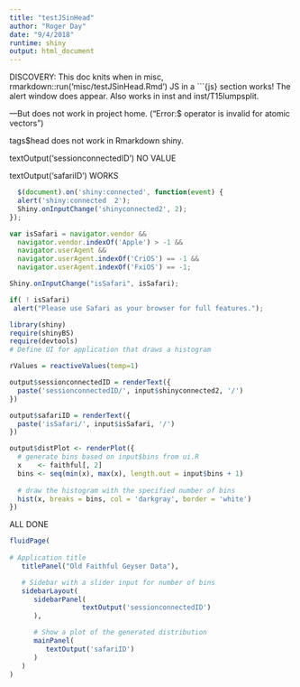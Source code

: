 ```yaml
---
title: "testJSinHead"
author: "Roger Day"
date: "9/4/2018"
runtime: shiny
output: html_document
---
```


DISCOVERY:
This doc knits when in misc, 
rmarkdown::run('misc/testJSinHead.Rmd')
JS in a ```{js} section works!
The alert window does appear.
Also works in inst and inst/T15lumpsplit.

---But does not work in project home.
("Error:$ operator is invalid for atomic vectors")

tags$head does not work in Rmarkdown shiny.

textOutput('sessionconnectedID')   NO VALUE

textOutput('safariID')  WORKS

```js

  $(document).on('shiny:connected', function(event) {
  alert('shiny:connected  2');
  Shiny.onInputChange('shinyconnected2', 2);
});
```

```js
var isSafari = navigator.vendor &&
  navigator.vendor.indexOf('Apple') > -1 &&
  navigator.userAgent &&
  navigator.userAgent.indexOf('CriOS') == -1 &&
  navigator.userAgent.indexOf('FxiOS') == -1;

Shiny.onInputChange("isSafari", isSafari);

if( ! isSafari)
 alert("Please use Safari as your browser for full features.");

```




```r
library(shiny)
require(shinyBS)
require(devtools)
# Define UI for application that draws a histogram

rValues = reactiveValues(temp=1)

output$sessionconnectedID = renderText({
  paste('sessionconnectedID/', input$shinyconnected2, '/')
})

output$safariID = renderText({
  paste('isSafari/', input$isSafari, '/')
})

output$distPlot <- renderPlot({
  # generate bins based on input$bins from ui.R
  x    <- faithful[, 2]
  bins <- seq(min(x), max(x), length.out = input$bins + 1)
  
  # draw the histogram with the specified number of bins
  hist(x, breaks = bins, col = 'darkgray', border = 'white')
})

```

ALL DONE

```r
fluidPage(
  
# Application title
   titlePanel("Old Faithful Geyser Data"),

   # Sidebar with a slider input for number of bins
   sidebarLayout(
      sidebarPanel(
                  textOutput('sessionconnectedID')
      ),

      # Show a plot of the generated distribution
      mainPanel(
         textOutput('safariID')
      )
   )
)
```
